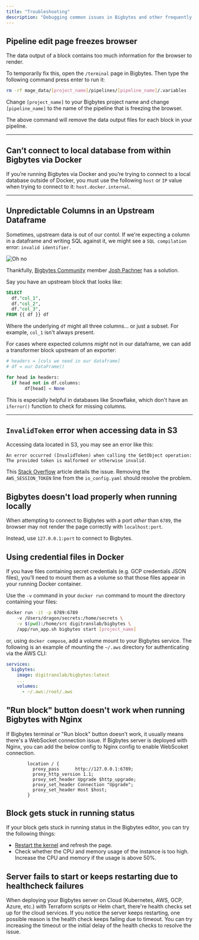 ```yaml
---
title: "Troubleshooting"
description: "Debugging common issues in Bigbytes and other frequently asked questions."
---
```


## Pipeline edit page freezes browser

The data output of a block contains too much information for the browser to render.

To temporarily fix this, open the `/terminal` page in Bigbytes.
Then type the following command press enter to run it:

```bash
rm -rf mage_data/[project_name]/pipelines/[pipeline_name]/.variables
```

<Info>Change `[project_name]` to your Bigbytes project name and change `[pipeline_name]` to the name of the pipeline that is freezing the browser.</Info>

The above command will remove the data output files for each block in your pipeline.

---

## Can’t connect to local database from within Bigbytes via Docker

If you’re running Bigbytes via Docker and you’re trying to connect to a local database outside of
Docker, you must use the following `host` or `IP` value when trying to connect to it:
`host.docker.internal`.

---

## Unpredictable Columns in an Upstream Dataframe

Sometimes, upstream data is out of our contol. If we're expecting a column in a dataframe and writing SQL against it, we might see a `SQL compilation` error: `invalid identifier.`

<Frame><img alt="Oh no" src="https://media0.giphy.com/media/t1RCtCTlFUhby/200w.gif" /></Frame>

Thankfully, [Bigbytes Community](https://www.bigbytes.ai/chat) member [Josh Pachner](https://bigbytes.slack.com/team/U05B9DLK0N7) has a solution.

Say you have an upstream block that looks like:

```SQL
SELECT
  df."col_1",
  df."col_2",
  df."col_3",
FROM {{ df }} df
```

Where the underlying `df` might all three columns... or just a subset. For example, `col_1` isn't always present.

For cases where expected columns _might_ not in our dataframe, we can add a transformer block upstream of an exporter:

```python
# headers = [cols we need in our dataframe]
# df = our DataFrame()

for head in headers:
  if head not in df.columns:
       df[head] = None
```
This is especially helpful in databases like Snowflake, which don't have an `iferror()` function to check for missing columns.


---

## `InvalidToken` error when accessing data in S3

Accessing data located in S3, you may see an error like this:

```text
An error occurred (InvalidToken) when calling the GetObject operation:
The provided token is malformed or otherwise invalid.
```

This [Stack Overflow](https://stackoverflow.com/questions/54837248/an-error-occurred-invalidtoken-when-calling-the-listbuckets-operation-the-pr) article details the issue. Removing the `AWS_SESSION_TOKEN` line from the `io_config.yaml` should resolve the problem.

## Bigbytes doesn't load properly when running locally

When attempting to connect to Bigbytes with a port _other_ than `6789`, the browser may not render the page correctly with `localhost:port`.

Instead, use `127.0.0.1:port` to connect to Bigbytes.

## Using credential files in Docker

If you have files containing secret credentials (e.g. GCP credentials JSON files), you’ll need to mount them as a volume so that those files appear in your running Docker container.

Use the `-v` command in your `docker run` command to mount the directory containing your files:

```bash
docker run -it -p 6789:6789
    -v /Users/dragon/secrets:/home/secrets \
    -v $(pwd):/home/src digitranslab/bigbytes \
    /app/run_app.sh bigbytes start [project_name]
```

or, using `docker compose`, add a volume mount to your Bigbytes service. The following is an example of mounting the `~/.aws` directory for authenticating via the AWS CLI:

```yaml
services:
  bigbytes:
    image: digitranslab/bigbytes:latest
    ...
    volumes:
      - ~/.aws:/root/.aws
```

## "Run block" button doesn't work when running Bigbytes with Nginx

If Bigbytes terminal or "Run block" button doesn't work, it usually means there's a WebSocket connection issue. If Bigbytes server is deployed with Nginx, you can add the below config to Nginx config to enable WebScoket connection.

```
        location / {
          proxy_pass      http://127.0.0.1:6789;
          proxy_http_version 1.1;
          proxy_set_header Upgrade $http_upgrade;
          proxy_set_header Connection "Upgrade";
          proxy_set_header Host $host;
        }
```

## Block gets stuck in running status

If your block gets stuck in running status in the Bigbytes editor, you can try the following things:
* [Restart the kernel](/getting-started/kernels#restart-kernel) and refresh the page.
* Check whether the CPU and memory usage of the instance is too high. Increase the CPU and memory if the usage is above 50%.


## Server fails to start or keeps restarting due to healthcheck failures

When deploying your Bigbytes server on Cloud (Kubernetes, AWS, GCP, Azure, etc.) with Terraform scripts or Helm chart, there're health checks set up for the
cloud services. If you notice the server keeps restarting, one possible reason is the health check keeps failing due to timeout. You can try increasing the timeout or the initial delay of the health checks to resolve the issue.
